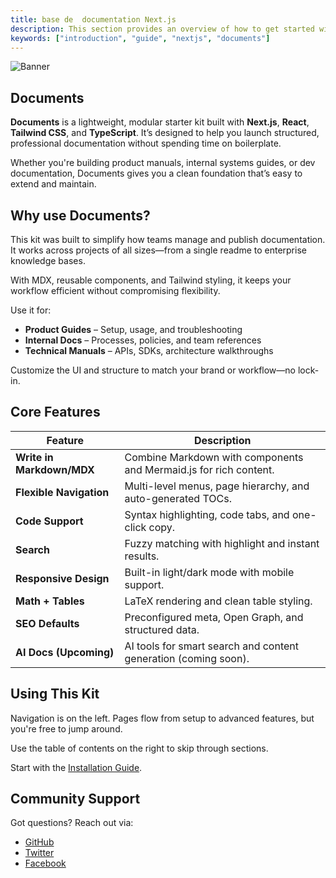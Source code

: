```yaml
---
title: base de  documentation Next.js
description: This section provides an overview of how to get started with the Documents, Next.js Document Starter Kit.
keywords: ["introduction", "guide", "nextjs", "documents"]
---
```


![Banner](/images/banner.png "Documents")

## Documents

**Documents** is a lightweight, modular starter kit built with **Next.js**, **React**, **Tailwind CSS**, and **TypeScript**. It’s designed to help you 
launch structured, professional documentation without spending time on boilerplate.

Whether you're building product manuals, internal systems guides, or dev documentation, Documents gives you a clean foundation that’s easy to 
extend and maintain.

<CardGrid>
  <Card
    subtitle="Instructions"
    title="Installation"
    description="Follow the quick start guide to install Documents and get up and running."
    href="/docs/basic-setup/installation"
  />
  <Card
    subtitle="Setup"
    title="Site Settings"
    description="Configure your project layout, metadata, and SEO preferences."
    href="/docs/basic-setup/setup"
  />
  <Card
    subtitle="Support"
    title="Rubix Studios"
    description="Backed by Australia's leading branding, marketing, and development studio."
    href="https://rubixstudios.com.au"
    external={true}
  />
</CardGrid>

## Why use Documents?

This kit was built to simplify how teams manage and publish documentation. It works across projects of all sizes—from a single 
readme to enterprise knowledge bases.

With MDX, reusable components, and Tailwind styling, it keeps your workflow efficient without compromising flexibility.

Use it for:

- **Product Guides** – Setup, usage, and troubleshooting
- **Internal Docs** – Processes, policies, and team references
- **Technical Manuals** – APIs, SDKs, architecture walkthroughs

Customize the UI and structure to match your brand or workflow—no lock-in.

## Core Features

| Feature                              | Description                                                                 |
| ------------------------------------ | --------------------------------------------------------------------------- |
| **Write in Markdown/MDX**            | Combine Markdown with components and Mermaid.js for rich content.           |
| **Flexible Navigation**              | Multi-level menus, page hierarchy, and auto-generated TOCs.                 |
| **Code Support**                     | Syntax highlighting, code tabs, and one-click copy.                         |
| **Search**                           | Fuzzy matching with highlight and instant results.                          |
| **Responsive Design**                | Built-in light/dark mode with mobile support.                               |
| **Math + Tables**                    | LaTeX rendering and clean table styling.                                    |
| **SEO Defaults**                     | Preconfigured meta, Open Graph, and structured data.                        |
| **AI Docs (Upcoming)**               | AI tools for smart search and content generation (coming soon).             |

## Using This Kit

Navigation is on the left. Pages flow from setup to advanced features, but you're free to jump around.

Use the table of contents on the right to skip through sections.

Start with the [Installation Guide](/docs/basic-setup/installation).

## Community Support

Got questions? Reach out via:

- [GitHub](https://github.com/rubixvi/rubix-documents)
- [Twitter](https://x.com/rubixstory)
- [Facebook](https://www.facebook.com/rubixstudios)
